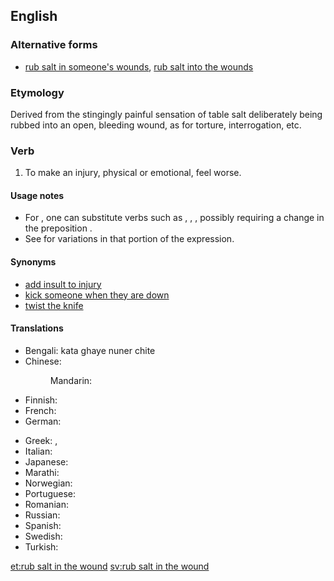 ==English==

===Alternative forms===
* [[rub salt in someone's wounds]], [[rub salt into the wounds]]

===Etymology===
Derived from the stingingly painful sensation of table salt deliberately being rubbed into an open, bleeding wound, as for torture, interrogation, etc.

===Verb===
{{head|en|verb|head=[[rub]] [[salt in the wound]]}}

# {{context|idiomatic|lang=en}} To make an injury, physical or emotional, feel worse.

====Usage notes====
* For {{m|en|rub}}, one can substitute verbs such as {{m|en|add}}, {{m|en|pour}}, {{m|en|put}}, possibly requiring a change in the preposition {{m|en|in}}.
* See {{m|en|salt in the wound}} for variations in that portion of the expression.

====Synonyms====
* [[add insult to injury]]
* [[kick someone when they are down]]
* [[twist the knife]]

====Translations====
{{trans-top|to make an injury feel worse}}
* Bengali: kata ghaye nuner chite
* Chinese:
*: Mandarin: {{t+|cmn|雪上加霜|tr=xuě shàng jiā shuāng|sc=Hani}}
* Finnish: {{t|fi|vääntää veistä haavassa}}
* French: {{t+|fr|remuer le couteau dans la plaie}}
* German: {{t|de|Finger auf die Wunde legen}}
{{trans-mid}}
* Greek: {{t|el|ρίχνω αλάτι στην πληγή}}, {{t|el|ξύνω πληγές}}
* Italian: {{t|it|mettere il dito nella piaga}}
* Japanese: {{t|ja|傷口に塩を塗る|tr=kizuguchi-ni shio-o nuru|sc=Jpan}}
* Marathi: {{t|mr|to make an injury feel worse|tr=जखमेवर मिठ चोळणे|sc=Deva}}
* Norwegian: {{t|no|strø salt i såret}}
* Portuguese: {{t|pt|esfregar sal na ferida}}
* Romanian: {{t|ro|a pune sare pe rană}}
* Russian: {{t|ru|сы́пать соль на ра́ну}}
* Spanish: {{t|es|frotar sal en la herida}}
* Swedish: {{t|sv|strö salt i såren}}
* Turkish: {{t|tr|yaraya tuz basmak}}
{{trans-bottom}}

[[et:rub salt in the wound]]
[[sv:rub salt in the wound]]